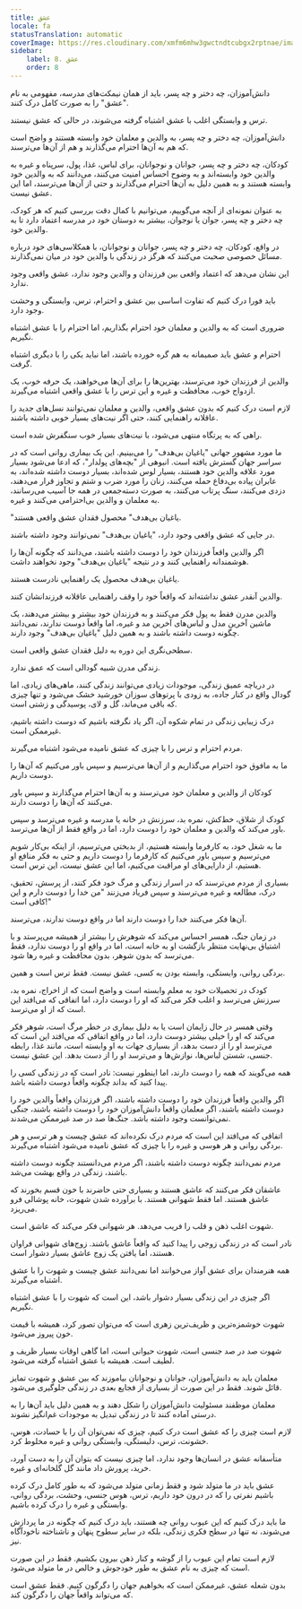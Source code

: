 ```yaml
---
title: عشق
locale: fa
statusTranslation: automatic
coverImage: https://res.cloudinary.com/xmfm6mhw3gwctndtcubgx2rptnae/image/upload/v1740337243/small_cover_educacion_fundamental_a051170f1c.webp
sidebar:
    label: 8. عشق
    order: 8
---
```

دانش‌آموزان، چه دختر و چه پسر، باید از همان نیمکت‌های مدرسه، مفهومی به نام "عشق" را به صورت کامل درک کنند.

ترس و وابستگی اغلب با عشق اشتباه گرفته می‌شوند، در حالی که عشق نیستند.

دانش‌آموزان، چه دختر و چه پسر، به والدین و معلمان خود وابسته هستند و واضح است که هم به آن‌ها احترام می‌گذارند و هم از آن‌ها می‌ترسند.

کودکان، چه دختر و چه پسر، جوانان و نوجوانان، برای لباس، غذا، پول، سرپناه و غیره به والدین خود وابسته‌اند و به وضوح احساس امنیت می‌کنند، می‌دانند که به والدین خود وابسته هستند و به همین دلیل به آن‌ها احترام می‌گذارند و حتی از آن‌ها می‌ترسند، اما این عشق نیست.

به عنوان نمونه‌ای از آنچه می‌گوییم، می‌توانیم با کمال دقت بررسی کنیم که هر کودک، چه دختر و چه پسر، جوان یا نوجوان، بیشتر به دوستان خود در مدرسه اعتماد دارد تا به والدین خود.

در واقع، کودکان، چه دختر و چه پسر، جوانان و نوجوانان، با همکلاسی‌های خود درباره مسائل خصوصی صحبت می‌کنند که هرگز در زندگی با والدین خود در میان نمی‌گذارند.

این نشان می‌دهد که اعتماد واقعی بین فرزندان و والدین وجود ندارد، عشق واقعی وجود ندارد.

باید فورا درک کنیم که تفاوت اساسی بین عشق و احترام، ترس، وابستگی و وحشت وجود دارد.

ضروری است که به والدین و معلمان خود احترام بگذاریم، اما احترام را با عشق اشتباه نگیریم.

احترام و عشق باید صمیمانه به هم گره خورده باشند، اما نباید یکی را با دیگری اشتباه گرفت.

والدین از فرزندان خود می‌ترسند، بهترین‌ها را برای آن‌ها می‌خواهند، یک حرفه خوب، یک ازدواج خوب، محافظت و غیره و این ترس را با عشق واقعی اشتباه می‌گیرند.

لازم است درک کنیم که بدون عشق واقعی، والدین و معلمان نمی‌توانند نسل‌های جدید را عاقلانه راهنمایی کنند، حتی اگر نیت‌های بسیار خوبی داشته باشند.

راهی که به پرتگاه منتهی می‌شود، با نیت‌های بسیار خوب سنگفرش شده است.

ما مورد مشهور جهانی "یاغیان بی‌هدف" را می‌بینیم. این یک بیماری روانی است که در سراسر جهان گسترش یافته است. انبوهی از "بچه‌های پولدار"، که ادعا می‌شود بسیار مورد علاقه والدین خود هستند، بسیار لوس شده‌اند، بسیار دوست داشته شده‌اند، به عابران پیاده بی‌دفاع حمله می‌کنند، زنان را مورد ضرب و شتم و تجاوز قرار می‌دهند، دزدی می‌کنند، سنگ پرتاب می‌کنند، به صورت دسته‌جمعی در همه جا آسیب می‌رسانند، به معلمان و والدین بی‌احترامی می‌کنند و غیره.

"یاغیان بی‌هدف" محصول فقدان عشق واقعی هستند.

در جایی که عشق واقعی وجود دارد، "یاغیان بی‌هدف" نمی‌توانند وجود داشته باشند.

اگر والدین واقعاً فرزندان خود را دوست داشته باشند، می‌دانند که چگونه آن‌ها را هوشمندانه راهنمایی کنند و در نتیجه "یاغیان بی‌هدف" وجود نخواهند داشت.

یاغیان بی‌هدف محصول یک راهنمایی نادرست هستند.

والدین آنقدر عشق نداشته‌اند که واقعاً خود را وقف راهنمایی عاقلانه فرزندانشان کنند.

والدین مدرن فقط به پول فکر می‌کنند و به فرزندان خود بیشتر و بیشتر می‌دهند، یک ماشین آخرین مدل و لباس‌های آخرین مد و غیره، اما واقعاً دوست ندارند، نمی‌دانند چگونه دوست داشته باشند و به همین دلیل "یاغیان بی‌هدف" وجود دارند.

سطحی‌نگری این دوره به دلیل فقدان عشق واقعی است.

زندگی مدرن شبیه گودالی است که عمق ندارد.

در دریاچه عمیق زندگی، موجودات زیادی می‌توانند زندگی کنند، ماهی‌های زیادی، اما گودال واقع در کنار جاده، به زودی با پرتوهای سوزان خورشید خشک می‌شود و تنها چیزی که باقی می‌ماند، گل و لای، پوسیدگی و زشتی است.

درک زیبایی زندگی در تمام شکوه آن، اگر یاد نگرفته باشیم که دوست داشته باشیم، غیرممکن است.

مردم احترام و ترس را با چیزی که عشق نامیده می‌شود اشتباه می‌گیرند.

ما به مافوق خود احترام می‌گذاریم و از آن‌ها می‌ترسیم و سپس باور می‌کنیم که آن‌ها را دوست داریم.

کودکان از والدین و معلمان خود می‌ترسند و به آن‌ها احترام می‌گذارند و سپس باور می‌کنند که آن‌ها را دوست دارند.

کودک از شلاق، خط‌کش، نمره بد، سرزنش در خانه یا مدرسه و غیره می‌ترسد و سپس باور می‌کند که والدین و معلمان خود را دوست دارد، اما در واقع فقط از آن‌ها می‌ترسد.

ما به شغل خود، به کارفرما وابسته هستیم، از بدبختی می‌ترسیم، از اینکه بی‌کار شویم می‌ترسیم و سپس باور می‌کنیم که کارفرما را دوست داریم و حتی به فکر منافع او هستیم، از دارایی‌های او مراقبت می‌کنیم، اما این عشق نیست، این ترس است.

بسیاری از مردم می‌ترسند که در اسرار زندگی و مرگ خود فکر کنند، از پرسش، تحقیق، درک، مطالعه و غیره می‌ترسند و سپس فریاد می‌زنند "من خدا را دوست دارم و این کافی است!"

آن‌ها فکر می‌کنند خدا را دوست دارند اما در واقع دوست ندارند، می‌ترسند.

در زمان جنگ، همسر احساس می‌کند که شوهرش را بیشتر از همیشه می‌پرستد و با اشتیاق بی‌نهایت منتظر بازگشت او به خانه است، اما در واقع او را دوست ندارد، فقط می‌ترسد که بدون شوهر، بدون محافظت و غیره رها شود.

بردگی روانی، وابستگی، وابسته بودن به کسی، عشق نیست. فقط ترس است و همین.

کودک در تحصیلات خود به معلم وابسته است و واضح است که از اخراج، نمره بد، سرزنش می‌ترسد و اغلب فکر می‌کند که او را دوست دارد، اما اتفاقی که می‌افتد این است که از او می‌ترسد.

وقتی همسر در حال زایمان است یا به دلیل بیماری در خطر مرگ است، شوهر فکر می‌کند که او را خیلی بیشتر دوست دارد، اما در واقع اتفاقی که می‌افتد این است که می‌ترسد او را از دست بدهد، از بسیاری جهات به او وابسته است، مانند غذا، رابطه جنسی، شستن لباس‌ها، نوازش‌ها و می‌ترسد او را از دست بدهد. این عشق نیست.

همه می‌گویند که همه را دوست دارند، اما اینطور نیست: نادر است که در زندگی کسی را پیدا کنید که بداند چگونه واقعاً دوست داشته باشد.

اگر والدین واقعاً فرزندان خود را دوست داشته باشند، اگر فرزندان واقعاً والدین خود را دوست داشته باشند، اگر معلمان واقعاً دانش‌آموزان خود را دوست داشته باشند، جنگی نمی‌توانست وجود داشته باشد. جنگ‌ها صد در صد غیرممکن می‌شدند.

اتفاقی که می‌افتد این است که مردم درک نکرده‌اند که عشق چیست و هر ترسی و هر بردگی روانی و هر هوسی و غیره را با چیزی که عشق نامیده می‌شود اشتباه می‌گیرند.

مردم نمی‌دانند چگونه دوست داشته باشند، اگر مردم می‌دانستند چگونه دوست داشته باشند، زندگی در واقع بهشت می‌شد.

عاشقان فکر می‌کنند که عاشق هستند و بسیاری حتی حاضرند با خون قسم بخورند که عاشق هستند. اما فقط شهوانی هستند. با برآورده شدن شهوت، خانه پوشالی فرو می‌ریزد.

شهوت اغلب ذهن و قلب را فریب می‌دهد. هر شهوانی فکر می‌کند که عاشق است.

نادر است که در زندگی زوجی را پیدا کنید که واقعاً عاشق باشند. زوج‌های شهوانی فراوان هستند، اما یافتن یک زوج عاشق بسیار دشوار است.

همه هنرمندان برای عشق آواز می‌خوانند اما نمی‌دانند عشق چیست و شهوت را با عشق اشتباه می‌گیرند.

اگر چیزی در این زندگی بسیار دشوار باشد، این است که شهوت را با عشق اشتباه نگیریم.

شهوت خوشمزه‌ترین و ظریف‌ترین زهری است که می‌توان تصور کرد، همیشه با قیمت خون پیروز می‌شود.

شهوت صد در صد جنسی است، شهوت حیوانی است، اما گاهی اوقات بسیار ظریف و لطیف است. همیشه با عشق اشتباه گرفته می‌شود.

معلمان باید به دانش‌آموزان، جوانان و نوجوانان بیاموزند که بین عشق و شهوت تمایز قائل شوند. فقط در این صورت از بسیاری از فجایع بعدی در زندگی جلوگیری می‌شود.

معلمان موظفند مسئولیت دانش‌آموزان را شکل دهند و به همین دلیل باید آن‌ها را به درستی آماده کنند تا در زندگی تبدیل به موجودات غم‌انگیز نشوند.

لازم است چیزی را که عشق است درک کنیم، چیزی که نمی‌توان آن را با حسادت، هوس، خشونت، ترس، دلبستگی، وابستگی روانی و غیره مخلوط کرد.

متأسفانه عشق در انسان‌ها وجود ندارد، اما چیزی نیست که بتوان آن را به دست آورد، خرید، پرورش داد مانند گل گلخانه‌ای و غیره.

عشق باید در ما متولد شود و فقط زمانی متولد می‌شود که به طور کامل درک کرده باشیم نفرتی را که در درون خود داریم، ترس، هوس جنسی، وحشت، بردگی روانی، وابستگی و غیره را درک کرده باشیم.

ما باید درک کنیم که این عیوب روانی چه هستند، باید درک کنیم که چگونه در ما پردازش می‌شوند، نه تنها در سطح فکری زندگی، بلکه در سایر سطوح پنهان و ناشناخته ناخودآگاه نیز.

لازم است تمام این عیوب را از گوشه و کنار ذهن بیرون بکشیم. فقط در این صورت است که چیزی به نام عشق به طور خودجوش و خالص در ما متولد می‌شود.

بدون شعله عشق، غیرممکن است که بخواهیم جهان را دگرگون کنیم. فقط عشق است که می‌تواند واقعاً جهان را دگرگون کند.

